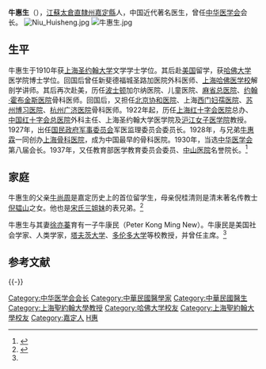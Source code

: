 {{Infobox Officeholder
|姓名=牛惠生
|圖像=File:牛惠生2.jpg
|圖像大小=200px
|圖像說明=  
| 字       = 
| 號       = 
| 出生日期 = 1892年6月14日（光緒十八年壬辰五月二十日）
| 出生地點 = 
| 逝世日期 = {{dda|1937|5|4|1892|6|14|}}
| 逝世地點 = 靜安寺路1954號本宅<ref>《時報》，1937-11-21</ref>
| 死因     = 腎炎
| 墓地     = 
| 墓地座標 = 
| 籍貫     = 
| 政黨     = 
| 其他政黨 = 
| 配偶     = 徐亦蓁
| 伴侶     = 
| 兒女     = 
| 父母     = 父[[牛尚周|牛尚周]]，母倪珪金
| 親屬     = 姨母[[倪珪珍|倪珪珍]]
| 母校     = 
| 著作     = 
* 
| 簽名     = 
| 腳註     = 
| past     = 
}}
'''牛惠生'''（{{bd|1892年|6月14日|1937年|5月4日}}），[[江蘇|江蘇]][[太倉直隸州|太倉直隸州]][[嘉定縣|嘉定縣]]人，中国近代著名医生，曾任[[中华医学会|中华医学会]]会长。
[[File:Niu_Huisheng.jpg|thumb]]
[[File:牛惠生.jpg|thumb]]
==生平==
牛惠生于1910年获[[上海圣约翰大学|上海圣约翰大学]]文学学士学位。其后赴[[美国|美国]]留学，获[[哈佛大学|哈佛大学]]医学院博士学位。回国后曾任新斐德福城圣路加医院外科医师、[[上海哈佛医学校|上海哈佛医学校]]解剖学讲师。其后再次赴美，历任[[波士顿|波士顿]]加尔纳医院、儿童医院、[[麻省总医院|麻省总医院]]、[[约翰·霍布金斯医院|约翰·霍布金斯医院]]骨科医师。回国后，又担任[[北京|北京]][[协和医院|协和医院]]、上海[[西门妇孺医院|西门妇孺医院]]、[[苏州|苏州]][[博习医院|博习医院]]、[[杭州|杭州]][[广济医院|广济医院]]骨科医师。1922年起，历任[[上海红十字会医院|上海红十字会医院]]总办、[[中国红十字会总医院|中国红十字会总医院]]外科主任、上海圣约翰大学医学院及[[沪江女子医学院|沪江女子医学院]]教授。1927年，出任[[国民政府军事委员会|国民政府军事委员会]]军医监理委员会委员长。1928年，与兄弟[[牛惠霖|牛惠霖]]一同创办[[上海骨科医院|上海骨科医院]]，成为中国最早的骨科医院。1930年，当选[[中华医学会|中华医学会]]第八届会长。1937年，又任教育部医学教育委员会委员、[[中山医院|中山医院]]名誉院长。<ref>{{cite web|url=http://www.zs-hospital.sh.cn/70syq/fyzsr/index/03.htm|title=历任院长情况介绍|publisher=中山医院}}</ref>

== 家庭 ==
牛惠生的父亲[[牛尚周|牛尚周]]是嘉定历史上的首位留学生，母亲倪桂清则是清末著名传教士[[倪韫山|倪韫山]]之女。他也是[[宋氏三姐妹|宋氏三姐妹]]的表兄弟。<ref name=luo>{{cite book|title=《东成西就 七个华人基督教家族与中西交流百年》|author=罗元旭|publisher=三联书店|year=2014}}</ref>

牛惠生与其妻[[徐亦蓁|徐亦蓁]]育有一子牛康民（Peter Kong Ming New）。牛康民是美国社会学家、人类学家，[[塔夫茨大学|塔夫茨大学]]、[[多伦多大学|多伦多大学]]等校教授，并曾任{{le|应用人类学会|Society for Applied Anthropology}}主席。<ref name=luo />

== 参考文献 ==
{{Reflist}}
{{-}}
{{中华医学会会长}}
{{DEFAULTSORT:Niu牛}}
[[Category:中华医学会会长|Category:中华医学会会长]]
[[Category:中華民國醫學家|Category:中華民國醫學家]]
[[Category:中華民國醫生|Category:中華民國醫生]]
[[Category:上海聖約翰大學教授|Category:上海聖約翰大學教授]]
[[Category:哈佛大学校友|Category:哈佛大学校友]]
[[Category:上海聖約翰大學校友|Category:上海聖約翰大學校友]]
[[Category:嘉定人|Category:嘉定人]]
[[Category:牛姓|H惠]]